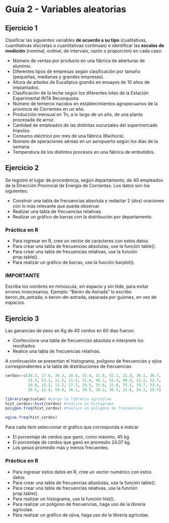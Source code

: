 # Guía 2 - Variables aleatorias

## Ejercicio 1

Clasificar las siguientes variables __de acuerdo a su tipo__ (cualitativas, cuantitativas discretas o cuantitativas continuas) e identificar las __escalas de medición__ (nominal, ordinal, de intervalo, razón o proporción) en cada caso:


* Número de ventas por producto en una fábrica de aberturas de aluminio.
* Diferentes tipos de empresas según clasificación por tamaño (pequeñas, medianas y grandes empresas).
* Altura de arboles de Eucaliptus grandis en ensayos de 10 años de implantados.
* Clasificación de la leche según los diferentes lotes de la Estación Experimental INTA Reconquista. 
* Número de terneros nacidos en establecimientos agropecuarios de la provincia de Corrientes en un año. 
* Producción mensual en Tn, a lo largo de un año, de una planta procesada de arroz.
* Cantidad de empleados de las distintas sucursales del supermercado Impulso.
* Consumo eléctrico por mes de  una fábrica (Kw/hora).
* Número de operaciones aéreas en un aeropuerto según los días de la semana.
* Temperatura de los distintos procesos en una fábrica de embutidos. 


## Ejercicio 2

Se registró el lugar de procedencia, según departamento, de 40 empleados de la Dirección Provincial de Energía de Corrientes. Los datos son los siguientes:

\begin{tabular}{||c| c | c | c | c ||}
\hline
Ituzaingo & Beron de Astrada  & Goya & Capital & Mercedes \\
\hline
Mercedes & Santo Tome & Beron de Astrada & San Cosme & Ituzaingo \\
\hline
Capita & Capital & Capital & Mercedes & Mercedes \\
\hline
Capital & Capital & Capital & Mercedes & Mercedes \\
\hline
Capital & Curuzu Cuatia & Mercedes & Capital & Curuzu Cuatia \\
\hline
San Cosme & Itati & Alvear & Capital & Alvear \\
\hline
Curuzu Cuatia & Mercedes & Goya & Esquina & Ituzaingo \\
\hline
Ituzaingo & Esquina & Capital & Itati & Goya \\
\hline
Itati & Capital & Goya & Goya & Capital \\
\hline
\end{tabular}



* Construir una tabla de frecuencias absoluta y redactar 2 (dos) oraciones con lo más relevante que pueda observar.
* Realizar una tabla de frecuencias relativas.
* Realizar un gráfico de barras con la distribución por departamento. 



### Práctica en R

* Para ingresar en R, cree un vector de caracteres con estos datos. 
* Para crear una tabla de frecuencias absolutas, use la función table().
* Para crear una tabla de frecuencias relativas, use la función prop.table().
* Para realizar un gráfico de barras, use la función barplot().



### IMPORTANTE
Escriba los nombres en minúscula, sin espacio y sin tilde, para evitar errores innecesarios. Ejemplo: "Berón de Astrada" lo escribo beron_de_astrada, o beron-de-astrada, separada por guiones, en vez de espacios.


## Ejercicio 3
Las ganancias de peso en Kg de 40 cerdos en 60 días fueron:


\begin{tabular}{|| c | c | c | c | c | c | c | c | c | c ||}
\hline
30.2 & 17.6  & 34.3 & 30.6 & 33.4 & 31.6 & 52.1 & 21.8 & 30.1 & 36.7 \\
\hline
33.3 & 53.1  & 11.5 & 21.5 & 32.4 & 40.1 & 53.4 & 40.9 & 33.2 & 32.7 \\
\hline
29.0 & 15.2 & 12.2 & 27.3 & 29.5 & 33.6 & 32.3 & 25.5 & 19.7 & 33.4 \\
\hline
20.5 & 22.8 & 50.9 & 36.1 & 30.5 & 28.2 & 20.3 & 21.6 & 34.3 & 25.5 \\
\hline
\end{tabular}



* Confeccione una tabla de frecuencias absoluta e interprete los resultados.
* Realice una tabla de frecuencias relativas. 


A continuación se presentan el histograma, polígono de frecuencias y ojiva correspondientes a la tabla de distribuciones de frecuencias

```r
cerdos<-c(30.2, 17.6, 34.3, 30.6, 33.4, 31.6, 52.1, 21.8, 30.1, 36.7,
          33.3, 53.1, 11.5, 21.5, 32.4, 40.1, 53.4, 40.9, 33.2, 32.7,
          29.0, 15.2, 12.2, 27.3, 29.5, 33.6, 32.6, 25.5, 19.7, 33.4, 
          20.5, 22.8, 50.9, 36.1, 30.5, 28.2, 20.3, 21.6, 34.3, 25.5)
```

```r
library(agricolae) #cargo la librería agricolae
hist_cerdos<-hist(cerdos) #realizo un histograma
polygon.freq(hist_cerdos) #realizo un polígono de frecuencias
```

```r
ogive.freq(hist_cerdos) 
```


Para cada ítem seleccionar el gráfico que corresponda e indicar


* El porcentaje de cerdos que ganó, como máximo, 45 kg. 
* El porcentaje de cerdos que ganó en promedio 24.07 kg.
* Los pesos promedio más y menos frecuentes. 



### Práctica en R


* Para ingresar estos datos en R, cree un vector numérico con estos datos. 
* Para crear una tabla de frecuencias absolutas, use la función table().
* Para crear una tabla de frecuencias relativas, use la función prop.table().
* Para realizar un histograma, use la función hist().
* Para realizar un polígono de frecuencias, haga uso de la librería agricolae.
* Para realizar un gráfico de ojiva, haga uso de la librería agricolae.

